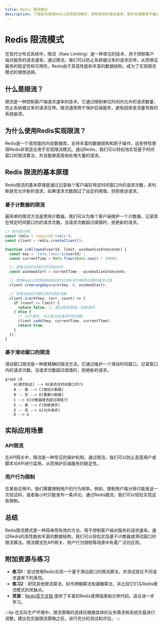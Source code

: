 ```yaml
---
title: Redis 限流模式
description: 了解如何使用Redis实现限流模式，控制系统的请求速率，保护后端服务不被过载。
---
```


# Redis 限流模式

在现代分布式系统中，限流（Rate Limiting）是一种常见的技术，用于控制客户端对服务的请求速率。通过限流，我们可以防止系统被过多的请求压垮，从而保证服务的稳定性和可用性。Redis由于其高性能和丰富的数据结构，成为了实现限流模式的理想选择。

## 什么是限流？

限流是一种控制客户端请求速率的技术。它通过限制单位时间内允许的请求数量，防止系统被过多的请求压垮。限流通常用于保护后端服务，避免因突发流量导致的系统崩溃。

## 为什么使用Redis实现限流？

Redis是一个高性能的内存数据库，支持丰富的数据结构和原子操作。这些特性使得Redis非常适合用于实现限流模式。通过Redis，我们可以轻松地实现基于时间窗口的限流算法，并且能够高效地处理大量的请求。

## Redis 限流的基本原理

Redis限流的基本原理是通过记录每个客户端在特定时间窗口内的请求次数，来判断是否允许新的请求。如果请求次数超过了设定的阈值，则拒绝该请求。

### 基于计数器的限流

最简单的限流方法是使用计数器。我们可以为每个客户端维护一个计数器，记录其在特定时间窗口内的请求次数。当请求次数超过阈值时，拒绝新的请求。

```javascript
// 伪代码示例
const redis = require('redis');
const client = redis.createClient();

function isAllowed(userId, limit, windowSizeInSeconds) {
  const key = `rate_limit:${userId}`;
  const currentTime = Math.floor(Date.now() / 1000);

  // 获取当前时间窗口的开始时间
  const windowStart = currentTime - windowSizeInSeconds;

  // 使用Redis的ZREMRANGEBYSCORE命令移除过期的请求记录
  client.zremrangebyscore(key, 0, windowStart);

  // 获取当前时间窗口内的请求次数
  client.zcard(key, (err, count) => {
    if (count >= limit) {
      return false; // 超过限流阈值，拒绝请求
    } else {
      // 允许请求，并记录当前请求的时间戳
      client.zadd(key, currentTime, currentTime);
      return true;
    }
  });
}
```

### 基于滑动窗口的限流

滑动窗口限流是一种更精确的限流方法。它通过维护一个滑动时间窗口，记录窗口内的请求次数。当请求次数超过阈值时，拒绝新的请求。

```mermaid
graph LR
    A[请求到达] --> B{是否在时间窗口内?}
    B -- 是 --> C[增加计数器]
    B -- 否 --> D[重置计数器]
    C --> E{计数器是否超过阈值?}
    E -- 是 --> F[拒绝请求]
    E -- 否 --> G[允许请求]
    D --> G
```

## 实际应用场景

### API限流

在API网关中，限流是一种常见的保护机制。通过限流，我们可以防止恶意用户或脚本对API进行滥用，从而保护后端服务的稳定性。

### 用户行为限制

在某些应用中，我们需要限制用户的行为频率。例如，限制用户每分钟只能发送一次验证码，或者每小时只能发布一条评论。通过Redis限流，我们可以轻松实现这些限制。

## 总结

Redis限流模式是一种简单而有效的方法，用于控制客户端对服务的请求速率。通过Redis的高性能和丰富的数据结构，我们可以轻松实现基于计数器或滑动窗口的限流算法。限流模式在API网关、用户行为限制等场景中有着广泛的应用。

## 附加资源与练习

- **练习1**：尝试使用Redis实现一个基于滑动窗口的限流算法，并测试其在不同请求速率下的表现。
- **练习2**：研究其他限流算法，如令牌桶算法和漏桶算法，并比较它们与Redis限流模式的优缺点。
- **资源**：[Redis官方文档](https://redis.io/documentation) 提供了丰富的Redis使用指南和示例代码，适合进一步学习。

:::tip
在实际生产环境中，限流策略的选择应根据具体的业务需求和系统负载进行调整。建议在实施限流策略之前，进行充分的测试和评估。
:::